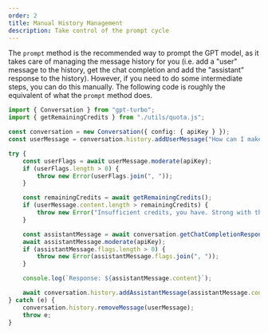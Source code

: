 ```yaml
---
order: 2
title: Manual History Management
description: Take control of the prompt cycle
---
```


The `prompt` method is the recommended way to prompt the GPT model, as it takes care of managing the message history for you (i.e. add a "user" message to the history, get the chat completion and add the "assistant" response to the history). However, if you need to do some intermediate steps, you can do this manually. The following code is roughly the equivalent of what the `prompt` method does.

```ts
import { Conversation } from "gpt-turbo";
import { getRemainingCredits } from "./utils/quota.js";

const conversation = new Conversation({ config: { apiKey } });
const userMessage = conversation.history.addUserMessage("How can I make my database more scalable than the Galactic Empire?");

try {
    const userFlags = await userMessage.moderate(apiKey);
    if (userFlags.length > 0) {
        throw new Error(userFlags.join(", "));
    }

    const remainingCredits = await getRemainingCredits();
    if (userMessage.content.length > remainingCredits) {
        throw new Error("Insufficient credits, you have. Strong with the Force, your wallet is not.");
    }

    const assistantMessage = await conversation.getChatCompletionResponse();
    await assistantMessage.moderate(apiKey);
    if (assistantMessage.flags.length > 0) {
        throw new Error(assistantMessage.flags.join(", "));
    }

    console.log(`Response: ${assistantMessage.content}`);

    await conversation.history.addAssistantMessage(assistantMessage.content);
} catch (e) {
    conversation.history.removeMessage(userMessage);
    throw e;
}
```